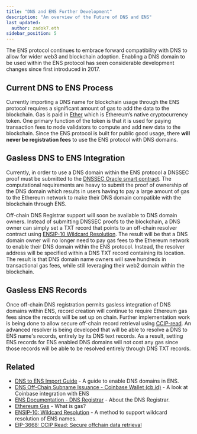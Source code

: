 ```yaml
---
title: "DNS and ENS Further Development"
description: "An overview of the Future of DNS and ENS"
last_updated:
  author: zadok7.eth
sidebar_position: 5
---
```


The ENS protocol continues to embrace forward compatibility with DNS to allow for wider web3 and blockchain adoption. Enabling a DNS domain to be used within the ENS protocol has seen considerable development changes since first introduced in 2017.

## Current DNS to ENS Process

Currently importing a DNS name for blockchain usage through the ENS protocol requires a significant amount of gas to add the data to the blockchain. Gas is paid in [Ether](https://ethereum.org/en/developers/docs/intro-to-ether/) which is Ethereum’s native cryptocurrency token. One primary function of the token is that it is used for paying transaction fees to node validators to compute and add new data to the blockchain. Since the ENS protocol is built for public good usage, there **will never be registration fees** to use the ENS protocol with DNS domains. 

## Gasless DNS to ENS Integration

Currently, in order to use a DNS domain within the ENS protocol a DNSSEC proof must be submitted to the [DNSSEC Oracle smart contract](https://github.com/ensdomains/dnssec-oracle). The computational requirements are heavy to submit the proof of ownership of the DNS domain which results in users having to pay a large amount of gas to the Ethereum network to make their DNS domain compatible with the blockchain through ENS.

Off-chain DNS Registrar support will soon be available to DNS domain owners. Instead of submitting DNSSEC proofs to the blockchain, a DNS owner can simply set a TXT record that points to an off-chain resolver contract using [ENSIP-10 Wildcard Resolution](https://docs.ens.domains/ens-improvement-proposals/ensip-10-wildcard-resolution). The result will be that a DNS domain owner will no longer need to pay gas fees to the Ethereum network to enable their DNS domain within the ENS protocol. Instead, the resolver address will be specified within a DNS TXT record containing its location. The result is that DNS domain name owners will save hundreds in transactional gas fees, while still leveraging their web2 domain within the blockchain.

## Gasless ENS Records

Once off-chain DNS registration permits gasless integration of DNS domains within ENS, record creation will continue to require Ethereum gas fees since the records will be set up on chain. Further implementation work is being done to allow secure off-chain record retrieval using [CCIP-read](https://eips.ethereum.org/EIPS/eip-3668). An advanced resolver is being developed that will be able to resolve a DNS to ENS name's records, entirely by its DNS text records. As a result, setting ENS records for ENS enabled DNS domains will not cost any gas since those records will be able to be resolved entirely through DNS TXT records.

## Related

* [DNS to ENS Import Guide](/importguide) - A guide to enable DNS domains in ENS.
* [DNS Off-Chain Subname Issuance - Coinbase Wallet (cb.id)](/dns-ens-use-cases/2-index) - A look at Coinbase integration with ENS
* [ENS Documentation - DNS Registrar](https://docs.ens.domains/contract-api-reference/dns-registrar) - About the DNS Registrar.
* [Ethereum Gas](https://ethereum.org/en/developers/docs/gas/) - What is gas?
* [ENSIP-10: Wildcard Resolution](https://docs.ens.domains/ens-improvement-proposals/ensip-10-wildcard-resolution) - A method to support wildcard resolution of ENS names.
* [EIP-3668: CCIP Read: Secure offchain data retrieval](https://eips.ethereum.org/EIPS/eip-3668)
